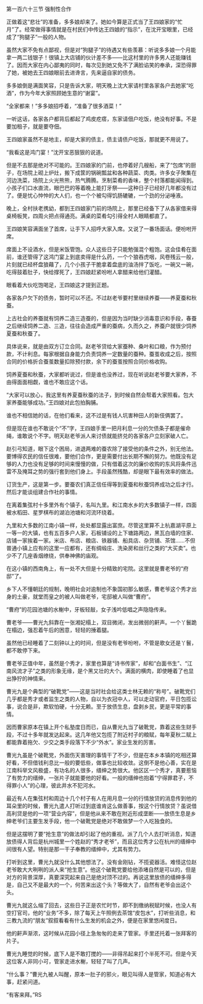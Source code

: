 

第一百六十三节 强制性合作

正做着这“悲壮”的准备，多多娘却来了。她如今算是正式当了王四娘家的“忙月”了。经常做得事情就是在村民们中传达王四娘的“指示”，在沈开宝眼里，已经成了“狗腿子”一般的人物。

虽然大家不免有点鄙视，但是对“狗腿子”的待遇又有些羡慕：听说多多娘一个月能拿一两二钱银子！很镇上大店铺的伙计差不多――比这村里的许多男人还能赚钱了。因而大家在内心鄙夷的同时，每次见到她又免不了满脸谄笑的奉承，深恐得罪了她，被她去王四娘眼前去进谗言，先来逼自家的债务。

多多娘倒是满面笑容，只是告诉大家，明天晚上沈大家请村里各家各户去她家“吃酒”，作为今年大家照顾她生意的“谢宴”。

“全家都来！”多多娘招呼着，“准备了很多酒菜！”

一听这话，各家各户都背后都起了鸡皮疙瘩，东家请佃户吃饭，绝没有好事。不是要加租子，就是要夺佃。

王四娘家虽然不是地主，却是大家的债主，债主请债户吃饭，那就更不用说了。

“我看这是鸿门宴！”沈开宝恶狠狠的说道。

但是不去那是绝对不可能的。王四娘家的门前，也停着好几艘船，来了“包席”的厨子，在场院上砌上炉灶，搬下成筐的锅碗瓢盆和各种蔬菜、肉类。许多女子聚集在河边洗菜，场院上火光熊熊，热气腾腾。烹制菜肴的香味，整个村落都能闻得到。小孩子们口水直流，眼巴巴的等着晚上能打牙祭――这种日子已经好几年都没有过了。便是忧心忡忡的大人们，也一个个被勾得饥肠辘辘，一个劲的分泌唾液。

晚上，全村扶老携幼，都到王四娘家门前的场院上，那里已经备下了从各家借来得桌椅板凳，四周火把点得通亮。满桌的菜肴勾引得全村人眼睛都直了。

王四娘笑容满面坐了首席，让手下人招呼大家入席。又说了一番场面话。便吩咐开席。

席面上不设酒水，但是米饭管饱。众人这些日子只能勉强混个粗饱。这会佳肴在面前，谁还管得了这鸿门宴上到底卖得是什么药，一个个狼吞虎咽，风卷残云一般，片刻就已经杯盘狼藉了，几个小孩子干脆拿着盘底的油汤拌了饭吃，一碗又一碗，吃得鼓着肚子，快给撑死了，王四娘赶紧吩咐人拿醋来给他们灌醋。

眼看着大伙吃饱喝足，王四娘这才提到正题。

各家各户欠下的债务，暂时可以不还。不过赵老爷要村里继续养蚕――养夏蚕和秋蚕。

上古社会的养蚕就有饲养二造三造蚕的，但是因为当时缺少消毒意识和手段，春蚕之后继续饲养二造、三造，往往会造成严重的蚕病，久而久之，养蚕户就很少饲养夏蚕和秋蚕了。

具体说来，就是由双方订立合同。赵老爷贷给大家蚕种、桑叶和口粮，作为预付款，不计利息。每家根据自身能力负责饲养一定数量的蚕种。蚕茧收成之后，按照合同的价格折合蚕茧数量扣除预付款，余下的蚕茧按照合同价格收购。

饲养夏蚕和秋蚕，大家都听说过，但是谁也没养过，现在听说赵老爷要大家养，不由得面面相觑，谁也不敢应这个话。

“大家可以放心，我这里有养夏蚕秋蚕的法子，到时候自然会帮着大家照看。包大家养蚕能够成功。”王四娘对此包拍胸脯。

谁也不相信她的话，在他们看来，这不过是有钱人坑害种田人的新伎俩罢了。

但是现在谁也不敢说个“不”字，王四娘手里一把月利息一分的欠债条子都是催命绳，谁敢说个不字。明天赵老爷派人来讨债就能挤兑的各家各户立刻家破人亡。

赵引弓知道，眼下这个困局，进退两难的蚕农除了接受他的条件之外，别无他法。要博得农民的信任很难，要他们合作，更是需要付出长期不懈的努力。他既没有足够的人力也没有足够的时间来慢慢的做，只有借着这次的廉价收购的东风将条件迅雷不及掩耳之势的强行套到他们身上。手段虽然残酷，却是眼下最有效率的做法。

订货生产，这是第一步。要蚕农们真正信任得等到夏蚕和秋蚕饲养成功之后才行。然后才能谈组建合作社的事情。

在离着集弦村十多里外有个镇子，名叫九里。和江南水乡的大多数镇子一样，四面被水稻田、星罗棋布的湖泊池塘和河流环绕着。

九里和大多数的江南小镇一样，处处都显露出富庶。尽管这里算不上杭嘉湖平原上一等一的大镇，也有五百多户人家，石板铺设的上下塘路两边，黑瓦白墙的住家、店铺一家挨着一家。米店、布店、粮店、铁器铺、船具店、杂货铺、茶馆……不但普通小镇上应有的这里一应都有，还有绸缎庄、洗染房和丝行之类的“大买卖”。也少不了几座香烟缭绕，供奉神佛的庙观。

在这小镇的西南角上，有一处不大但是十分精致的宅院。这里就是曹老爷的“府邸”了。

乡下人不懂朝廷的规制，晚明社会对逾制也不象国初那么敏感，曹老爷这个秀才出身的土豪，就堂而皇之的被人叫做老爷，宅邸被人叫做“曹府”。

“曹府”的花园池塘的水榭中，牙板轻敲，女子浅吟低唱之声隐隐传来。

曹老爷――曹光九斜靠在一张湘妃榻上，双目微闭，发出微弱的鼾声。一个丫鬟跪在榻边，强忍着午后的困意，轻轻的捶着腿。

虽然他已经睡着了二刻钟以上的时间，但是没有老爷吩咐，不管是歌女还是丫鬟，都不敢停下来。

曹老爷正值中年，虽然是个秀才，家里也算是“诗书传家”，却和“白面书生”、“江南风流才子”之类的形象无缘，是个黑又壮的大个。满面的横肉，即使睡着了也显出狰狞的神情来。

曹光九是个典型的“破靴党”――这是当时社会给这类士林无赖的“称号”。破靴党们几乎都是秀才或者监生之类的人物，自以为衣冠中人，可以走动官府，平日包揽讼事，说合是非，欺软怕硬，十分无赖。至于放债生息，盘剥乡民，更是平常的事情。

因而曹家原本在镇上开个私塾度日而已，自从曹光九当了破靴党，靠着这些生财手段，不过十多年就发达起来。这几年他又包揽了附近村子的粮赋，每年夏秋二赋上都能靠着拖欠、少交之类手段落下不少“外水”。家业生发的厉害。

曹光九虽是个破靴党，外面伤天害理的事情干了不少，但是在本乡本镇的吃相还算好看，不但借钱利息比一般的要低些，做事也比较收敛。这倒不是他心善，实在是江南科举文风极盛，有功名的人很多，缙绅之势很大。他区区一个秀才，真要惹恼了有势力的缙绅，一张片子就能要他的好看。一般的缙绅也抱着“宁得罪君子，不得罪小人”的心理，彼此井水不犯河水。

最近有人在集弦村和周边十几个村子有人在用月息一分的行情放贷的消息传到他的耳朵里的时候，曹光九遣人打听过到底谁肯这么做善事，按这个行情放贷？虽说借高利贷是他的一项“营业内容”，但是他从来不敢在附近形成垄断――放债生息是乡绅老爷们主要生发手段，他一个破靴党是绝对不敢做梦一个人吃独食的。

但是这摆明了要“抢生意”的做法却引起了他的重视。派了几个人去打听消息，知道放债得人背后是杭州城里一个姓赵的“秀才老爷”，而且这位秀才公在杭州的缙绅中间很有人望。特别是那一干子奉教的缙绅中，尤其有势力。

打听到这里，曹光九就没什么其他想法了。没有金刚钻，不揽瓷器活。难怪这位赵老爷敢大大咧咧的派人来“抢生意”。他这个破靴党要给他添堵自然是可以的，但是对方的背景深厚，真要深究起来自己是绝对顶不过的。再说这里放债的缙绅多得是，自己又不是最大的一个，何苦来出这个头？等做大了，自然有老爷会出这个头。

曹光九就这么缩了回去，这些日子正是农忙时节，即不到缴纳税赋时候，也没人有空打官司，他的“业务”不多，除了每天上午照例去茶馆“皮包水”，打听些消息，和三教九流的“朋友”叙叙看看有什么生发的机会之外，便是在家里悠闲度日。

他的鼾声渐浓，这时候从花园小径上急匆匆的走来了管家。手里还托着一张拜客的片子。

曹光九睡觉的时候，底下人是不敢打搅的――非得吊起来打个半死不可。但是今天这位客人非同小可，管家走进水榭，轻轻了叫了几声。

“什么事？”曹光九被人叫醒，原本一肚子的邪火，眼见叫得人是管家，知道必有大事，赶紧问道。

“有客来拜。”RS

